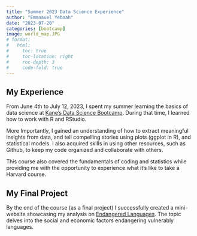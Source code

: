 ```yaml
---
title: "Summer 2023 Data Science Experience"
author: "Emmnauel Yeboah"
date: "2023-07-20"
categories: [bootcamp]
image: world_map.JPG
# format: 
#   html:
#     toc: true
#     toc-location: right
#     roc-depth: 3
#     code-fold: true
---
```


## My Experience 
From June 4th to July 12, 2023, I spent my summer learning the basics of data science at [Kane's Data Science Bootcamp](https://bootcamp.davidkane.info/). During that time, I learned how to work with R and RStudio. 

More Importantly, I gained an understanding of how to extract meaningful insights from data, and tell compelling stories using plots (ggplot in R), and statistical models. I also acquired skills in using other resources, such as Github, to keep my code organized and collaborate with others.

This course also covered the fundamentals of coding and statistics while providing me with the opportunity to experience what it's like to take a Harvard course. 

## My Final Project
By the end of the course (as a final project) I successfully created a mini-website showcasing my analysis on [Endangered Languages](https://ema-pubweb0707.quarto.pub/kwakuadus-blog/Kanes_DS-Class_Degree-Of-Endangered-Languages/). The topic delves into the social and economic factors endangering vulnerably languages. 